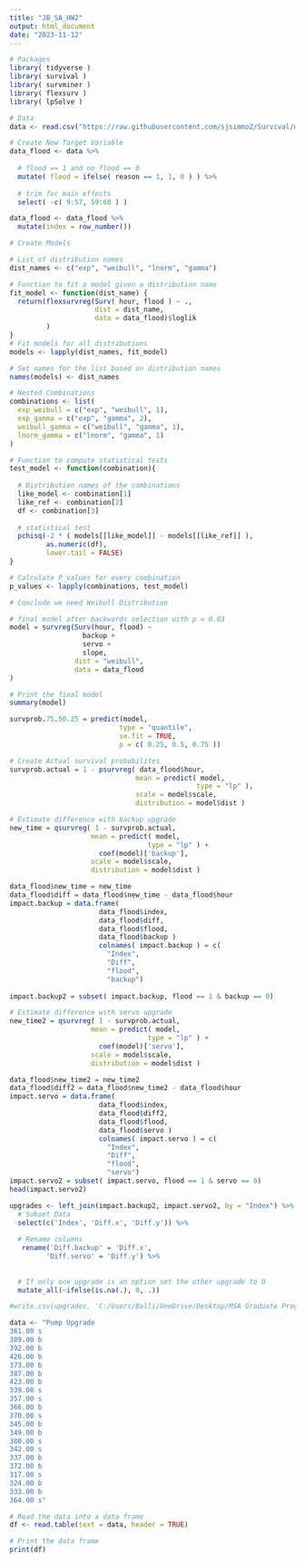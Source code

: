 ---
title: "JB_SA_HW2"
output: html_document
date: "2023-11-12"
---

```{r}
# Packages
library( tidyverse )
library( survival )
library( survminer )
library( flexsurv )
library( lpSolve )
```

```{r}
# Data
data <- read.csv("https://raw.githubusercontent.com/sjsimmo2/Survival/master/hurricane.csv")
```

```{r}
# Create New Target Variable
data_flood <- data %>%
  
  # flood == 1 and no_flood == 0 
  mutate( flood = ifelse( reason == 1, 1, 0 ) ) %>%
  
  # trim for main effects
  select( -c( 9:57, 59:60 ) )

data_flood <- data_flood %>%
  mutate(index = row_number())
```

```{r}
# Create Models

# List of distribution names
dist_names <- c("exp", "weibull", "lnorm", "gamma")

# Function to fit a model given a distribution name
fit_model <- function(dist_name) {
  return(flexsurvreg(Surv( hour, flood ) ~ ., 
                     dist = dist_name, 
                     data = data_flood)$loglik
         )
}
# Fit models for all distributions
models <- lapply(dist_names, fit_model)

# Set names for the list based on distribution names
names(models) <- dist_names
```

```{r}
# Nested Combinations
combinations <- list(
  exp_weibull = c("exp", "weibull", 1),
  exp_gamma = c("exp", "gamma", 2),
  weibull_gamma = c("weibull", "gamma", 1),
  lnorm_gamma = c("lnorm", "gamma", 1)
)

# Function to compute statistical tests
test_model <- function(combination){
  
  # Distribution names of the combinations
  like_model <- combination[1]
  like_ref <- combination[2]
  df <- combination[3]
  
  # statistical test
  pchisq(-2 * ( models[[like_model]] - models[[like_ref]] ), 
         as.numeric(df), 
         lower.tail = FALSE)
}

# Calculate P_values for every combination
p_values <- lapply(combinations, test_model)

# Conclude we need Weibull Distribution
```

```{r}
# final model after backwards selection with p = 0.03
model = survreg(Surv(hour, flood) ~ 
                  backup + 
                  servo +
                  slope,
                dist = "weibull", 
                data = data_flood
)

# Print the final model
summary(model)
```

```{r}
survprob.75.50.25 = predict(model, 
                           type = "quantile", 
                           se.fit = TRUE,
                           p = c( 0.25, 0.5, 0.75 ))

```

```{r}
# Create Actual survival probabilites
survprob.actual = 1 - psurvreg( data_flood$hour,
                               mean = predict( model, 
                                              type = "lp" ),
                               scale = model$scale, 
                               distribution = model$dist )

# Estimate difference with backup upgrade
new_time = qsurvreg( 1 - survprob.actual,
                    mean = predict( model, 
                                  type = "lp" ) + 
                      coef(model)['backup'],
                    scale = model$scale, 
                    distribution = model$dist )

data_flood$new_time = new_time
data_flood$diff = data_flood$new_time - data_flood$hour
impact.backup = data.frame( 
                      data_flood$index, 
                      data_flood$diff,
                      data_flood$flood,
                      data_flood$backup )
                      colnames( impact.backup ) = c(
                        "Index",
                        "Diff",
                        "flood",
                        "backup")
                      
impact.backup2 = subset( impact.backup, flood == 1 & backup == 0)

# Estimate difference with servo upgrade
new_time2 = qsurvreg( 1 - survprob.actual,
                    mean = predict( model, 
                                  type = "lp" ) + 
                      coef(model)['servo'],
                    scale = model$scale, 
                    distribution = model$dist )

data_flood$new_time2 = new_time2
data_flood$diff2 = data_flood$new_time2 - data_flood$hour
impact.servo = data.frame( 
                      data_flood$index,
                      data_flood$diff2,
                      data_flood$flood,
                      data_flood$servo )
                      colnames( impact.servo ) = c(
                        "Index",
                        "Diff",
                        "flood",
                        "servo")
impact.servo2 = subset( impact.servo, flood == 1 & servo == 0)
head(impact.servo2)
```

```{r}
upgrades <- left_join(impact.backup2, impact.servo2, by = "Index") %>%
  # Subset Data
  select(c('Index', 'Diff.x', 'Diff.y')) %>%
  
  # Rename columns
   rename('Diff.backup' = 'Diff.x',
         'Diff.servo' = 'Diff.y') %>%
  
  
  # If only one upgrade is an option set the other upgrade to 0
  mutate_all(~ifelse(is.na(.), 0, .))

```

```{r}
#write.csv(upgrades, 'C:/Users/Balli/OneDrive/Desktop/MSA Graduate Program/Fall 3/Survival Analysis/HW/upgrades.csv')
```

```{r}
data <- "Pump Upgrade
361.00 s
389.00 b
392.00 b
426.00 b
373.00 b
387.00 b
423.00 b
339.00 s
357.00 s
366.00 b
370.00 s
345.00 b
349.00 b
380.00 s
342.00 s
337.00 b
372.00 b
317.00 s
324.00 b
333.00 b
364.00 s"

# Read the data into a data frame
df <- read.table(text = data, header = TRUE)

# Print the data frame
print(df)

```
